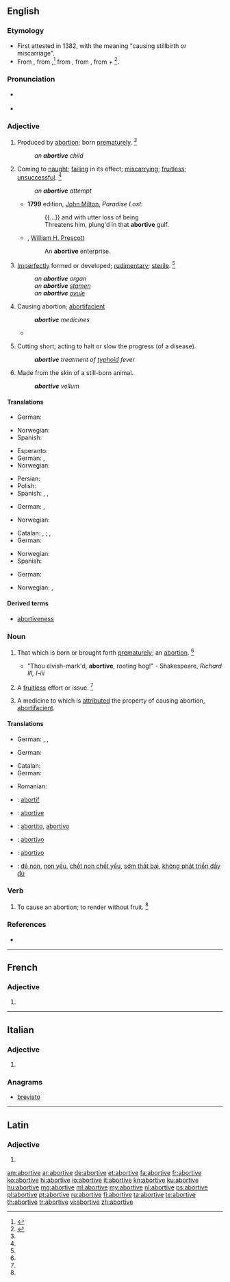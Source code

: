 ==English==

===Etymology===
* First attested in 1382, with the meaning "causing stillbirth or miscarriage".
* From {{etyl|enm|en}}, from {{etyl|fro|en}} {{term|abortif|lang=fro}},<ref name=SOED>{{reference-book | last =| first = | authorlink =  | coauthors =  | editor =Brown, Lesley  | others =  | title = The Shorter Oxford English Dictionary | origdate =  | origyear = 1933| origmonth =  | url =  | format =  | accessdate =  | accessyear =  | accessmonth =  | edition = 5th | date =  | year =2003| month =  | publisher =Oxford University Press  | location =Oxford, UK | language =  | id =  | doi = | isbn =978-0-19-860575-7 | lccn = | ol = | pages =7| chapter =  | chapterurl =  | quote =}}</ref> from {{etyl|la|en}} {{term/t|la|abortīvus||causing abortion}}, from {{term|aborior||miscarry, disappear|lang=la}}, from {{term|ab||amiss|lang=la}} + {{term/t|la|orīor||appear, be born, arise}}<ref>{{reference-book|last = Dobbie|first = Elliott K.|coauthors = Dunmore, C. William, et al.|editor = Barnhart, Robert K.|title = Chambers Dictionary of Etymology|origyear = 1998|year = 2004|publisher = Chambers Harrap Publishers Ltd|location = Edinburgh, Scotland|isbn =0550142304|pages = 4}}</ref>.

===Pronunciation===
* {{a|US}} {{IPA|/əˈbɔɹ.tɪv/}}
* {{a|RP}} {{IPA|/əˈbɔː.tɪv/}}

===Adjective===
{{en-adj}}

# {{context|obsolete|lang=en}} Produced by [[abortion]]; born [[prematurely]]. {{defdate|Attested from around (1350 to 1470) until the mid 18<sup>th</sup> century.}}<ref name=SOED/>
#: ''an '''abortive''' child''
# Coming to [[naught]]; [[failing]] in its effect; [[miscarrying]]; [[fruitless]]; [[unsuccessful]]. {{defdate|First attested in the late 16<sup>th</sup> century.}}<ref name=SOED/>
#: ''an '''abortive''' attempt''
#* '''1799''' edition, [[w:John Milton|John Milton]], ''Paradise Lost'':
#*: {{...}} and with utter loss of being
#*: Threatens him, plung'd in that '''abortive''' gulf.
#* {{rfdate}}, [[w:William H. Prescott|William H. Prescott]]
#*: An '''abortive''' enterprise.
# {{context|biology|lang=en}} [[imperfectly|Imperfectly]] formed or developed; [[rudimentary]]; [[sterile]]. {{defdate|First attested in the mid 18<sup>th</sup> century.}}<ref name=SOED/>
#: ''an '''abortive''' organ''
#: ''an '''abortive''' [[stamen]]''
#: ''an '''abortive''' [[ovule]]''
# {{context|medicine|rare|attributive|lang=en}} Causing abortion; [[abortifacient]]
#: '''''abortive''' medicines''
#* {{rfquotek|Parr}}
# {{context|medicine|lang=en}} Cutting short; acting to halt or slow the progress (of a disease).
#: '''''abortive''' treatment of [[typhoid]] fever''
# Made from the skin of a still-born animal.
#: '''''abortive''' vellum''

====Translations====
{{trans-top|produced by abortion; born prematurely}}
* German: {{t-|de|abgetrieben}}
{{trans-mid}}
* Norwegian: {{t+|no|abortiv}}
* Spanish: {{t+|es|abortivo}}
{{trans-bottom}}

{{trans-top|coming to naught; fruitless}}
* Esperanto: {{t-|eo|aborta}}
* German: {{t-|de|erfolglos}}, {{t-|de|wirkungslos}}
* Norwegian: {{t-|no|fruktløs}}
{{trans-mid}}
* Persian: {{t-|fa|بی نتیجه|sc=fa-Arab}}
* Polish: {{t-|pl|nieudany}}
* Spanish: {{t-|es|fracasado}}, {{t+|es|frustrado}}, {{t-|es|malogrado}}
{{trans-bottom}}

{{trans-top|imperfectly formed or developed; rudimentary; sterile}}
* German: {{t-|de|unvollkommen}}, {{t+|de|rudimentär}}
{{trans-mid}}
* Norwegian: {{t+|no|abortiv}}
{{trans-bottom}}

{{trans-top|causing abortion}}
* Catalan: {{t-|ca|abortiu|m}}, {{t-|ca|abortiva|f}}; {{t-|ca|avortiu|m}}, {{t-|ca|avortiva|f}}
* German: {{t-|de|abtreibend}}
{{trans-mid}}
* Norwegian: {{t+|no|abortiv}}
* Spanish: {{t+|es|abortivo}}
{{trans-bottom}}

{{trans-top|medicine: cutting short}}
* German: {{t+|de|abbrechen}}
{{trans-mid}}
* Norwegian: {{t+|no|abortiv}}, {{t-|no|avbrutt}}
{{trans-bottom}}

====Derived terms====
* [[abortiveness]]

===Noun===
{{en-noun}}

# {{context|obsolete|lang=en}} That which is born or brought forth [[prematurely]]; an [[abortion]]. {{defdate|Attested from around (1150 to 1350) until the mid 18<sup>th</sup> century.}}<ref name=SOED/>
#* "Thou elvish-mark'd, '''abortive''', rooting hog!" - Shakespeare, ''Richard III, I-iii''
# {{context|obsolete|lang=en}} A [[fruitless]] effort or issue. {{defdate|Attested from the early 17<sup>th</sup> century until the early 18<sup>th</sup> century.}}<ref name=SOED/>
# {{context|obsolete|lang=en}} A medicine to which is [[attributed]] the property of causing abortion, [[abortifacient]].

====Translations====
{{trans-top|That which is born or brought forth prematurely; an abortion}}
* German: {{t+|de|Abort|m}}, {{t+|de|Abtreibung|f}}, {{t+|de|Interruptio|n}}
{{trans-mid}}
{{trans-bottom}}

{{trans-top|A fruitless effort}}
* German: {{t-|de|Erfolglosigkeit|f}}
{{trans-mid}}
{{trans-bottom}}

{{trans-top|A medicine}}
* Catalan: {{t-|ca|abortiu|m}}
* German: {{t-|de|Abtreibungsmittel|n}}
{{trans-mid}}
* Romanian: {{t+|ro|abortiv|n}}
{{trans-bottom}}

{{checktrans-top}}
* {{ttbc|fr}}: [[abortif]]
* {{ttbc|ia}}: [[abortive]]
* {{ttbc|it}}: [[abortito]], [[abortivo]]
* {{ttbc|pt}}: [[abortivo]]
* {{ttbc|es}}: [[abortivo]]
* {{ttbc|vi}}: [[đẻ non]], [[non yếu]], [[chết non chết yểu]], [[sớm thất bại]], [[không phát triển đầy đủ]]
{{trans-bottom}}

===Verb===
{{en-verb|abortiv|ed}}

# {{context|transitive|obsolete|lang=en}} To cause an abortion; to render without fruit. {{defdate|Attested only in the 17<sup>th</sup> century.}}<ref name=SOED/>

===References===
* {{R:Webster 1913}}
<references/>

----

==French==

===Adjective===
{{fr-adj-form}} {{f}}

# {{feminine of|abortif|lang=fr}}

----

==Italian==

===Adjective===
{{head|it|adjective form}} {{f-p}}

# {{feminine plural of|abortivo|lang=it}}

===Anagrams===
* [[breviato#Italian|breviato]]

----

==Latin==

===Adjective===
{{la-adj-form|abortīve}}

# {{inflection of|abortīvus||voc|m|s|lang=la}}

[[am:abortive]]
[[ar:abortive]]
[[de:abortive]]
[[et:abortive]]
[[fa:abortive]]
[[fr:abortive]]
[[ko:abortive]]
[[hi:abortive]]
[[io:abortive]]
[[it:abortive]]
[[kn:abortive]]
[[ku:abortive]]
[[hu:abortive]]
[[mg:abortive]]
[[ml:abortive]]
[[my:abortive]]
[[nl:abortive]]
[[ps:abortive]]
[[pl:abortive]]
[[pt:abortive]]
[[ru:abortive]]
[[fi:abortive]]
[[ta:abortive]]
[[te:abortive]]
[[th:abortive]]
[[tr:abortive]]
[[vi:abortive]]
[[zh:abortive]]